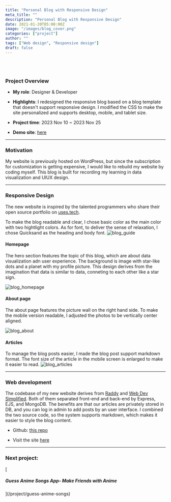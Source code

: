 ```yaml
---
title: "Personal Blog with Responsive Design"
meta_title: ""
description: "Personal Blog with Responsive Design"
date: 2021-01-20T05:00:00Z
image: "/images/blog_cover.png"
categories: ["project"]
author: ""
tags: ["Web design", "Responsive design"]
draft: false
---
```


<br />
<br />

### Project Overview

- **My role**: Designer & Developer
- **Highlights**: I redesigned the responsive blog based on a blog template that doesn't support responsive design. I modified the CSS to make the site personalized and supports desktop, mobile, and tablet size.

- **Project time**: 2023 Nov 10 ~ 2023 Nov 25
- **Demo site**: [here](https://drab-teal-swordfish-tam.cyclic.app/)

---

### Motivation

My website is previously hosted on WordPress, but since the subscription for customization is getting expensive, I would like to rebuild my website by coding myself. This blog is built for recording my learning in data visualization and UIUX design.

---

### Responsive Design

The new website is inspired by the talented programmers who share their open source portfolio on [uses.tech](https://uses.tech/like/JavaScript).

To make the blog readable and clear, I chose basic color as the main color with two hightlight colors. As for font, to deliver the sense of relaxation, I chose Quicksand as the heading and body font.
![blog_guide](/images/blog_guide.png)

#### Homepage

The hero section features the topic of this blog, which are about data visualization adn user experience. The background is image with star-like dots and a planet with my profile picture. This design derives from the imagination that data is similar to data, conneting to each other like a star sign.

![blog_homepage](/images/blog_homepage.png)

#### About page

The about page features the picture wall on the right hand side. To make the mobile version readable, I adjusted the photos to be vertically center aligned.

![blog_about](/images/blog_about.png)

#### Articles

To manage the blog posts easier, I made the blog post support markdown format. The font size of the article in the mobile screen is enlarged to make it easier to read.
![blog_articles](/images/blog_articles.png)

---

### Web development

The codebase of my new website derives from [Raddy](https://github.com/RaddyTheBrand/25.NodeJs-Express-EJS-MongoDB--Blog) and [Web Dev Simplified](https://github.com/WebDevSimplified/Markdown-Blog). Both of them separated front-end and back-end by Express, EJS, and MongoDB. The benefits are that our articles are privately stored in DB, and you can log in admin to add posts by an user interface. I combined the two source code, so the system supports markdown, which makes it easier to style the blog content.

- Github: [this repo](https://github.com/yishanhsieh/Express-blog)

- Visit the site [here](https://drab-teal-swordfish-tam.cyclic.app/)

---

<h3>Next project:</h3> [<h5>Guess Anime Songs App- Make Friends with Anime</h5>](/project/guess-anime-songs)

